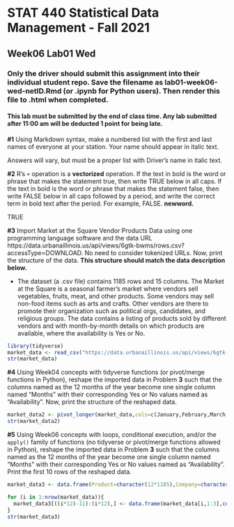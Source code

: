 # STAT 440 Statistical Data Management - Fall 2021
## Week06 Lab01 Wed
### Only the driver should submit this assignment into their individual student repo. Save the filename as lab01-week06-wed-netID.Rmd (or .ipynb for Python users). Then render this file to .html when completed. 
#### This lab must be submitted by the end of class time. Any lab submitted after 11:00 am will be deducted 1 point for being late.

**#1** Using Markdown syntax, make a numbered list with the first and last names of everyone at your station. Your name should appear in italic text.

Answers will vary, but must be a proper list with Driver's name in italic text.

**#2** R's `+` operation is a **vectorized** operation. If the text in bold is the word or phrase that makes the statement true, then write TRUE below in all caps. If the text in bold is the word or phrase that makes the statement false, then write FALSE below in all caps followed by a period, and write the correct term in bold text after the period. For example, FALSE. **newword.** 

TRUE

**#3** Import Market at the Square Vendor Products Data using one programming language software and the data URL https://data.urbanaillinois.us/api/views/6gtk-bwms/rows.csv?accessType=DOWNLOAD. No need to consider tokenized URLs. Now, print the structure of the data. **This structure should match the data description below.** 

  - The dataset (a .csv file) contains 1185 rows and 15 columns. The Market at the Square is a seasonal farmer's market where vendors sell vegetables, fruits, meat, and other products. Some vendors may sell non-food items such as arts and crafts. Other vendors are there to promote their organization such as political orgs, candidates, and religious groups. The data contains a listing of products sold by different vendors and with month-by-month details on which products are available, where the availability is Yes or No.

```r
library(tidyverse)
market_data <- read_csv("https://data.urbanaillinois.us/api/views/6gtk-bwms/rows.csv?accessType=DOWNLOAD")
str(market_data)
```

**#4** Using Week04 concepts with tidyverse functions (or pivot/merge functions in Python), reshape the imported data in Problem **3** such that the columns named as the 12 months of the year become one single column named "Months" with their corresponding Yes or No values named as "Availability". Now, print the structure of the reshaped data.

```r
market_data2 <- pivot_longer(market_data,cols=c(January,February,March,April,May,June,July,August,September,October,November,December), names_to="Months", values_to="Availability" )
str(market_data2)
```

**#5** Using Week06 concepts with loops, conditional execution, and/or the `apply()` family of functions (no tidyverse or pivot/merge functions allowed in Python), reshape the imported data in Problem **3** such that the columns named as the 12 months of the year become one single column named "Months" with their corresponding Yes or No values named as "Availability". Print the first 10 rows of the reshaped data.

```r
market_data3 <- data.frame(Product=character(12*1185),Company=character(12*1185),Varieties=numeric(12*1185),Months=character(12*1185),Availability=character(12*1185))

for (i in 1:nrow(market_data)){
  market_data3[((i*12)-11):(i*12),] <- data.frame(market_data[i,1:3],colnames(market_data[4:15]),t(market_data[i,4:15]), row.names = NULL)
}
str(market_data3)
```

